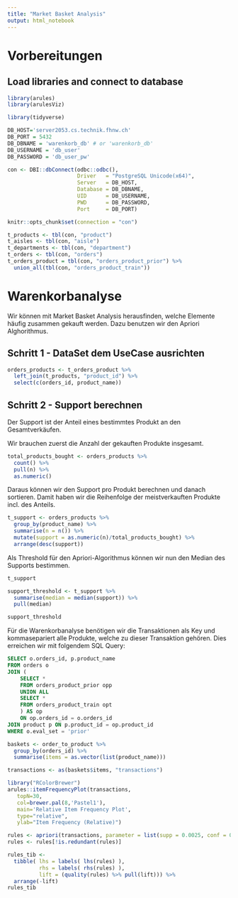---
title: "Market Basket Analysis"
output: html_notebook
---

# Vorbereitungen

## Load libraries and connect to database

```{r setup, echo=FALSE}
library(arules)
library(arulesViz)

library(tidyverse)

DB_HOST='server2053.cs.technik.fhnw.ch'
DB_PORT = 5432
DB_DBNAME = 'warenkorb_db' # or 'warenkorb_db'
DB_USERNAME = 'db_user' 
DB_PASSWORD = 'db_user_pw'

con <- DBI::dbConnect(odbc::odbc(),
                      Driver   = "PostgreSQL Unicode(x64)",
                      Server   = DB_HOST,
                      Database = DB_DBNAME,
                      UID      = DB_USERNAME,
                      PWD      = DB_PASSWORD,
                      Port     = DB_PORT)

knitr::opts_chunk$set(connection = "con")

t_products <- tbl(con, "product")
t_aisles <- tbl(con, "aisle")
t_departments <- tbl(con, "department")
t_orders <- tbl(con, "orders")
t_orders_product = tbl(con, "orders_product_prior") %>%
  union_all(tbl(con, "orders_product_train"))
```


# Warenkorbanalyse

Wir können mit Market Basket Analysis herausfinden, welche Elemente häufig zusammen gekauft werden. Dazu benutzen wir den Apriori Alghorithmus.

## Schritt 1 - DataSet dem UseCase ausrichten

```{r}
orders_products <- t_orders_product %>%
  left_join(t_products, "product_id") %>%
  select(c(orders_id, product_name))
```

## Schritt 2 - Support berechnen

Der Support ist der Anteil eines bestimmtes Produkt an den Gesamtverkäufen.

Wir brauchen zuerst die Anzahl der gekauften Produkte insgesamt.

```{r}
total_products_bought <- orders_products %>%
  count() %>%
  pull(n) %>%
  as.numeric()
```

Daraus können wir den Support pro Produkt berechnen und danach sortieren. Damit haben wir die Reihenfolge der meistverkauften Produkte incl. des Anteils.

```{r}
t_support <- orders_products %>%
  group_by(product_name) %>%
  summarise(n = n()) %>%
  mutate(support = as.numeric(n)/total_products_bought) %>%
  arrange(desc(support))
```

Als Threshold für den Apriori-Algorithmus können wir nun den Median des Supports bestimmen.

```{r}
t_support
```


```{r}
support_threshold <- t_support %>%
  summarise(median = median(support)) %>%
  pull(median)

support_threshold
```


Für die Warenkorbanalyse benötigen wir die Transaktionen als Key und kommasepariert alle Produkte, welche zu dieser Transaktion gehören. Dies erreichen wir mit folgendem SQL Query:

```{sql,concection=con,output.var=order_to_product}
SELECT o.orders_id, p.product_name
FROM orders o
JOIN (
    SELECT *
    FROM orders_product_prior opp
    UNION ALL
    SELECT *
    FROM orders_product_train opt
    ) AS op
    ON op.orders_id = o.orders_id
JOIN product p ON p.product_id = op.product_id
WHERE o.eval_set = 'prior'
```



```{r}
baskets <- order_to_product %>% 
  group_by(orders_id) %>%
  summarise(items = as.vector(list(product_name)))
```


```{r}
transactions <- as(baskets$items, "transactions")
```

```{r}
library("RColorBrewer")
arules::itemFrequencyPlot(transactions,
   topN=30,
   col=brewer.pal(8,'Pastel1'),
   main='Relative Item Frequency Plot',
   type="relative",
   ylab="Item Frequency (Relative)") 
```


```{r}
rules <- apriori(transactions, parameter = list(supp = 0.0025, conf = 0.2, target="rules"))
rules <- rules[!is.redundant(rules)]
```

```{r}
rules_tib <- 
  tibble( lhs = labels( lhs(rules) ), 
          rhs = labels( rhs(rules) ), 
          lift = (quality(rules) %>% pull(lift))) %>%
  arrange(-lift)
rules_tib
```
